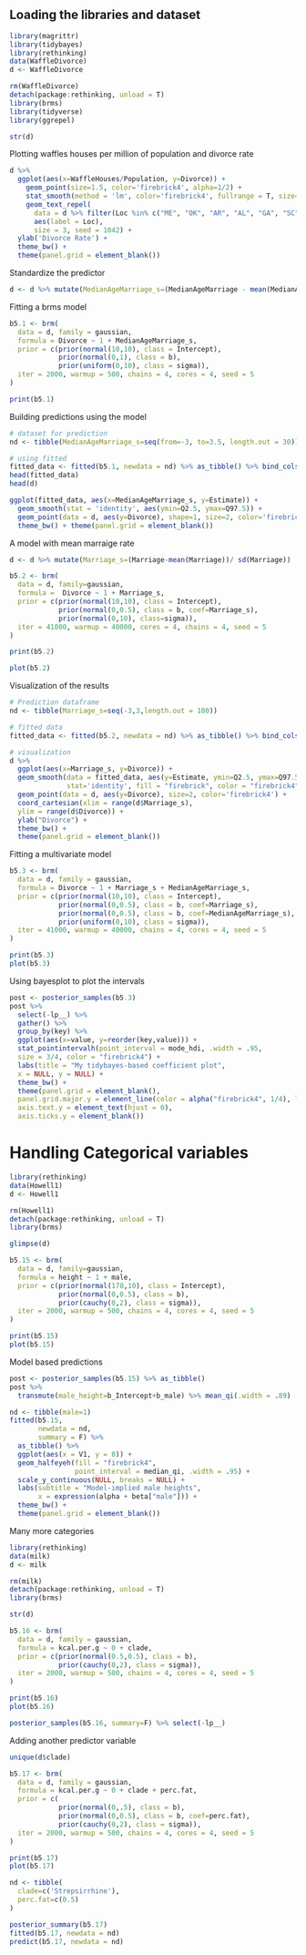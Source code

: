 ## Loading the libraries and dataset

```r
library(magrittr)
library(tidybayes)
library(rethinking)
data(WaffleDivorce)
d <- WaffleDivorce

rm(WaffleDivorce)
detach(package:rethinking, unload = T)
library(brms)
library(tidyverse)
library(ggrepel)
```
```r

str(d)

```

Plotting waffles houses per million of population and divorce rate


```r

d %>%
  ggplot(aes(x=WaffleHouses/Population, y=Divorce)) + 
    geom_point(size=1.5, color='firebrick4', alpha=1/2) +
    stat_smooth(method = 'lm', color='firebrick4', fullrange = T, size=1/2, alpha=1/5, fill='firebrick4') +
    geom_text_repel(
      data = d %>% filter(Loc %in% c("ME", "OK", "AR", "AL", "GA", "SC", "NJ")),
      aes(label = Loc),
      size = 3, seed = 1042) +
  ylab('Divorce Rate') +
  theme_bw() +
  theme(panel.grid = element_blank())


```

Standardize the predictor

```r

d <- d %>% mutate(MedianAgeMarriage_s=(MedianAgeMarriage - mean(MedianAgeMarriage))/sd(MedianAgeMarriage))

```

Fitting a brms model

```r
b5.1 <- brm(
  data = d, family = gaussian,
  formula = Divorce ~ 1 + MedianAgeMarriage_s,
  prior = c(prior(normal(10,10), class = Intercept),
            prior(normal(0,1), class = b),
            prior(uniform(0,10), class = sigma)),
  iter = 2000, warmup = 500, chains = 4, cores = 4, seed = 5
)

print(b5.1)

```

Building predictions using the model

```r
# dataset for prediction
nd <- tibble(MedianAgeMarriage_s=seq(from=-3, to=3.5, length.out = 30))

# using fitted 
fitted_data <- fitted(b5.1, newdata = nd) %>% as_tibble() %>% bind_cols(nd)
head(fitted_data)
head(d)

ggplot(fitted_data, aes(x=MedianAgeMarriage_s, y=Estimate)) +
  geom_smooth(stat = 'identity', aes(ymin=Q2.5, ymax=Q97.5)) +
  geom_point(data = d, aes(y=Divorce), shape=1, size=2, color='firebrick4') +
  theme_bw() + theme(panel.grid = element_blank())

```

A model with mean marraige rate

```r

d <- d %>% mutate(Marriage_s=(Marriage-mean(Marriage))/ sd(Marriage))

b5.2 <- brm(
  data = d, family=gaussian,
  formula =  Divorce ~ 1 + Marriage_s,
  prior = c(prior(normal(10,10), class = Intercept),
            prior(normal(0,0.5), class = b, coef=Marriage_s),
            prior(normal(0,10), class=sigma)),
  iter = 41000, warmup = 40000, cores = 4, chains = 4, seed = 5
)

print(b5.2)

plot(b5.2)

```

Visualization of the results
```r

# Prediction dataframe
nd <- tibble(Marriage_s=seq(-3,3,length.out = 100))

# fitted data
fitted_data <- fitted(b5.2, newdata = nd) %>% as_tibble() %>% bind_cols(nd)

# visualization
d %>%
  ggplot(aes(x=Marriage_s, y=Divorce)) +
  geom_smooth(data = fitted_data, aes(y=Estimate, ymin=Q2.5, ymax=Q97.5), 
              stat='identity', fill = "firebrick", color = "firebrick4", alpha = 1/5, size = 1/4) +
  geom_point(data = d, aes(y=Divorce), size=2, color='firebrick4') +
  coord_cartesian(xlim = range(d$Marriage_s),
  ylim = range(d$Divorce)) +
  ylab("Divorce") +
  theme_bw() +
  theme(panel.grid = element_blank())
```

Fitting a multivariate model

```r

b5.3 <- brm(
  data = d, family = gaussian,
  formula = Divorce ~ 1 + Marriage_s + MedianAgeMarriage_s,
  prior = c(prior(normal(10,10), class = Intercept),
            prior(normal(0,0.5), class = b, coef=Marriage_s),
            prior(normal(0,0.5), class = b, coef=MedianAgeMarriage_s),
            prior(uniform(0,10), class = sigma)),
  iter = 41000, warmup = 40000, chains = 4, cores = 4, seed = 5
)

print(b5.3)
plot(b5.3)


```
Using bayesplot to plot the intervals

```r

post <- posterior_samples(b5.3)
post %>%
  select(-lp__) %>%
  gather() %>%
  group_by(key) %>%
  ggplot(aes(x=value, y=reorder(key,value))) +
  stat_pointintervalh(point_interval = mode_hdi, .width = .95,
  size = 3/4, color = "firebrick4") +
  labs(title = "My tidybayes-based coefficient plot",
  x = NULL, y = NULL) +
  theme_bw() +
  theme(panel.grid = element_blank(),
  panel.grid.major.y = element_line(color = alpha("firebrick4", 1/4), linetype = 3),
  axis.text.y = element_text(hjust = 0),
  axis.ticks.y = element_blank())

```

# Handling Categorical variables
```r

library(rethinking)
data(Howell1)
d <- Howell1

rm(Howell1)
detach(package:rethinking, unload = T)
library(brms)
```

```r

glimpse(d)

```

```r

b5.15 <- brm(
  data = d, family=gaussian,
  formula = height ~ 1 + male,
  prior = c(prior(normal(178,10), class = Intercept),
            prior(normal(0,0.5), class = b),
            prior(cauchy(0,2), class = sigma)),
  iter = 2000, warmup = 500, chains = 4, cores = 4, seed = 5
)

print(b5.15)
plot(b5.15)
```

Model based predictions
```r

post <- posterior_samples(b5.15) %>% as_tibble()
post %>%
  transmute(male_height=b_Intercept+b_male) %>% mean_qi(.width = .89)

nd <- tibble(male=1)
fitted(b5.15,
       newdata = nd,
       summary = F) %>%
  as_tibble() %>%
  ggplot(aes(x = V1, y = 0)) + 
  geom_halfeyeh(fill = "firebrick4",
                point_interval = median_qi, .width = .95) +
  scale_y_continuous(NULL, breaks = NULL) +
  labs(subtitle = "Model-implied male heights",
       x = expression(alpha + beta["male"])) +
  theme_bw() +
  theme(panel.grid = element_blank())

```

Many more categories

```r

library(rethinking)
data(milk)
d <- milk

rm(milk)
detach(package:rethinking, unload = T)
library(brms)

```


```r

str(d)

```

```r

b5.16 <- brm(
  data = d, family = gaussian,
  formula = kcal.per.g ~ 0 + clade,
  prior = c(prior(normal(0.5,0.5), class = b),
            prior(cauchy(0,2), class = sigma)),
  iter = 2000, warmup = 500, chains = 4, cores = 4, seed = 5
)

print(b5.16)
plot(b5.16)

```

```r

posterior_samples(b5.16, summary=F) %>% select(-lp__)

```

Adding another predictor variable

```r

unique(d$clade)

b5.17 <- brm(
  data = d, family = gaussian,
  formula = kcal.per.g ~ 0 + clade + perc.fat,
  prior = c(
            prior(normal(0,.5), class = b),
            prior(normal(0,0.5), class = b, coef=perc.fat),
            prior(cauchy(0,2), class = sigma)),
  iter = 2000, warmup = 500, chains = 4, cores = 4, seed = 5
)

print(b5.17)
plot(b5.17)

```

```r

nd <- tibble(
  clade=c('Strepsirrhine'),
  perc.fat=c(0.5)
)

posterior_summary(b5.17)
fitted(b5.17, newdata = nd)
predict(b5.17, newdata = nd)

```
